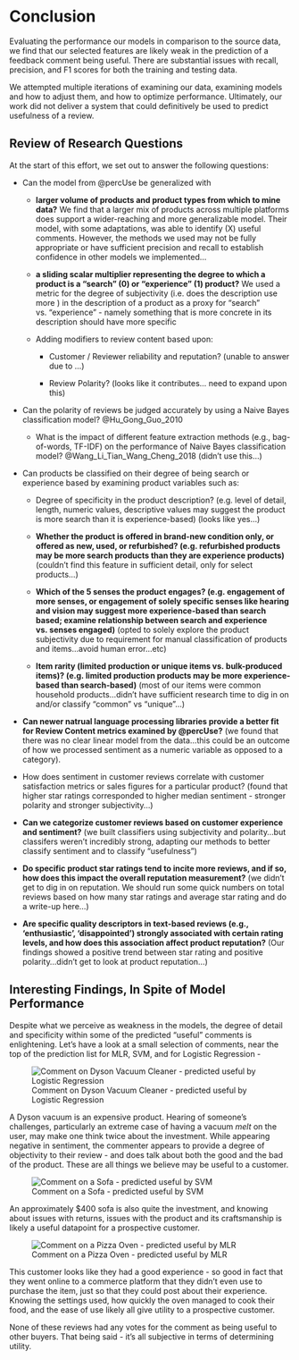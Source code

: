 # Conclusion {#sec-conclusions}

<!-- ```{python}
#module imports
import pandas as pd, numpy as np, matplotlib.pyplot as plt, seaborn as sns
from sklearn.metrics import r2_score
lg_pred = pd.read_csv('../data/LogisticRegressionPredUseful.csv')
mlr_pred = pd.read_csv('../data/MLRPredUseful.csv')
svm_pred = pd.read_csv('../data/SVMPolyPredUseful.csv')
x = lg_pred.merge(right=mlr_pred[['review_id','rank']],how='inner',on=['review_id'],suffixes=['_lg','_mlr'])
x = x.merge(right=svm_pred[['review_id','rank']],how='inner',on=['review_id'],suffixes=['_svm'])
x.rename({'rank':'rank_svm'},inplace=True,axis=1)
from sklearn.metrics import r2_score


``` -->

Evaluating the performance our models in comparison to the source data, we find that our selected features are likely weak in the prediction of a feedback comment being useful.  There are substantial issues with recall, precision, and F1 scores for both the training and testing data.

We attempted multiple iterations of examining our data, examining models and how to adjust them, and how to optimize performance.  Ultimately, our work did not deliver a system that could definitively be used to predict usefulness of a review.

<!-- * We leveraged python's TextBlob as a means to gather the subjectivity and polarity.  Other libraries and means for assessing compound sentiment may be more prudent.  Due to resource constraints, we were unable to explore some methods suggested by:

    * @Hu_Gong_Guo_2010 for mitigating common positive and negative sentiment prior to computing sentiment scores

    * @Rajeev_Rekha_2015 for exploring Naive Bayes classification of review polarity

    * @Wang_Li_Tian_Wang_Cheng_2018 for text mining methods to further support feature extraction

Taking our methods and applying some of the above could greatly support stronger features and model performance.

-->


<!-- TEAM - LET'S ANSWER ALL THIS IN A NON-TECHNICAL MANNER -->

## Review of Research Questions

At the start of this effort, we set out to answer the following questions:

* Can the model from @percUse be generalized with

    - **larger volume of products and product types from which to mine data?**  We find that a larger mix of products across multiple platforms does support a wider-reaching and more generalizable model.  Their model, with some adaptations, was able to identify (X) useful comments.  However, the methods we used may not be fully appropriate or have sufficient precision and recall to establish confidence in other models we implemented...

    - **a sliding scalar multiplier representing the degree to which a product is a "search" (0) or "experience" (1) product?**  We used a metric for the degree of subjectivity (i.e. does the description use more ) in the description of a product as a proxy for "search" vs. "experience" - namely something that is more concrete in its description should have more specific 

    - Adding modifiers to review content based upon:

        * Customer / Reviewer reliability and reputation? (unable to answer due to ...)

        * Review Polarity? (looks like it contributes... need to expand upon this)

* Can the polarity of reviews be judged accurately by using a Naive Bayes classification model? @Hu_Gong_Guo_2010

    - What is the impact of different feature extraction methods (e.g., bag-of-words, TF-IDF) on the performance of Naive Bayes classification model? @Wang_Li_Tian_Wang_Cheng_2018 (didn't use this...)

* Can products be classified on their degree of being search or experience based by examining product variables such as:

    * Degree of specificity in the product description? (e.g. level of detail, length, numeric values, descriptive values may suggest the product is more search than it is experience-based)  (looks like yes...)

    * **Whether the product is offered in brand-new condition only, or offered as new, used, or refurbished? (e.g. refurbished products may be more search products than they are experience products)**  (couldn't find this feature in sufficient detail, only for select products...)

    * **Which of the 5 senses the product engages? (e.g. engagement of more senses, or engagement of solely specific senses like hearing and vision may suggest more experience-based than search based; examine relationship between search and experience vs. senses engaged)**  (opted to solely explore the product subjectivity due to requirement for manual classification of products and items...avoid human error...etc)

    * **Item rarity (limited production or unique items vs. bulk-produced items)? (e.g. limited production products may be more experience-based than search-based)** (most of our items were common household products...didn't have sufficient research time to dig in on and/or classify "common" vs "unique"...)

* **Can newer natrual language processing libraries provide a better fit for Review Content metrics examined by @percUse?** (we found that there was no clear linear model from the data...this could be an outcome of how we processed sentiment as a numeric variable as opposed to a category).

* How does sentiment in customer reviews correlate with customer satisfaction metrics or sales figures for a particular product?  (found that higher star ratings corresponded to higher median sentiment - stronger polarity and stronger subjectivity...)

* **Can we categorize customer reviews based on customer experience and sentiment?**  (we built classifiers using subjectivity and polarity...but classifers weren't incredibly strong, adapting our methods to better classify sentiment and to classify "usefulness")

* **Do specific product star ratings tend to incite more reviews, and if so, how does this impact the overall reputation measurement?** (we didn't get to dig in on reputation.  We should run some quick numbers on total reviews based on how many star ratings and average star rating and do a write-up here...)

* **Are specific quality descriptors in text-based reviews (e.g., 'enthusiastic', 'disappointed') strongly associated with certain rating levels, and how does this association affect product reputation?**  (Our findings showed a positive trend between star rating and positive polarity...didn't get to look at product reputation...)


## Interesting Findings, In Spite of Model Performance

Despite what we perceive as weakness in the models, the degree of detail and specificity within some of the predicted "useful" comments is enlightening.  Let's have a look at a small selection of comments, near the top of the prediction list for MLR, SVM, and for Logistic Regression - 

![Comment on Dyson Vacuum Cleaner - predicted useful by Logistic Regression](./imgs/Comment.jpg){#fig-dyson-vacuum}

A Dyson vacuum is an expensive product.  Hearing of someone's challenges, particularly an extreme case of having a vacuum *melt* on the user, may make one think twice about the investment.  While appearing negative in sentiment, the commenter appears to provide a degree of objectivity to their review - and does talk about both the good and the bad of the product.  These are all things we believe may be useful to a customer.

![Comment on a Sofa - predicted useful by SVM](./imgs/Comment2.jpg){#fig-cheap-sofa}

An approximately $400 sofa is also quite the investment, and knowing about issues with returns, issues with the product and its craftsmanship is likely a useful datapoint for a prospective customer.

![Comment on a Pizza Oven - predicted useful by MLR](./imgs/Comment3.jpg){#fig-pizza-oven}

This customer looks like they had a good experience - so good in fact that they went online to a commerce platform that they didn't even use to purchase the item, just so that they could post about their experience.  Knowing the settings used, how quickly the oven managed to cook their food, and the ease of use likely all give utility to a prospective customer.

None of these reviews had any votes for the comment as being useful to other buyers.  That being said - it's all subjective in terms of determining utility.

<!-- Another interesting outcome from this research is the correlation of predictions between our tuned SVM and Logistic Regression predictions.  For each prediction, we assigned it a rank based upon how likely the commment is to be useful as predicted by both models. -->


<!--
```{python fig-SVM-LG-corr}
#| label: fig-SVM-LG-corr
#| fig-cap: Examining rank predictions, SVM and Logistic Regression
sns.scatterplot(
    data=x,
    x='rank_lg',
    y='rank_svm'
)
plt.title("Correlation between Logisitic Regression and SVM Predictions")
plt.xlabel("Log Reg Predicted Rank")
plt.ylabel("SVM Predicted Rank")
plt.show()
```-->

<!-- The predictions had a correlation coefficient of `{python} round(r2_score(x['rank_lg'],x['rank_svm']),2)`

The strength of this correlation is interesting and suggests the two models seek out similar results, as also shown within the examination of some of the top comments recommended by both.  Logistic Regression provided stronger scoring for all metrics (accuracy, F1, precision, and recall) compared to SVM-Poly, though the metrics were all quite similar. -->